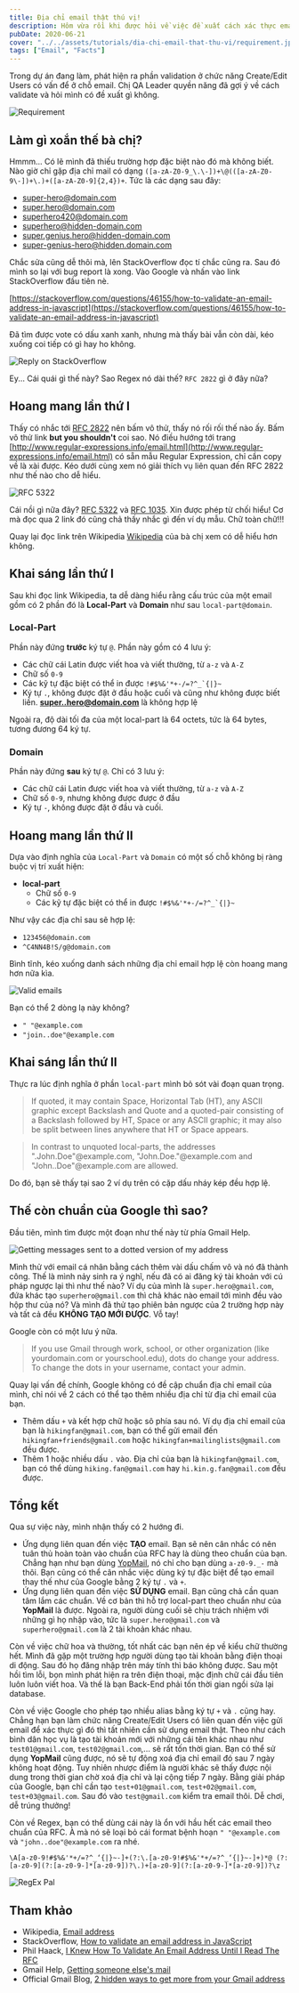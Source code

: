 ```yaml
---
title: Địa chỉ email thật thú vị!
description: Hôm vừa rồi khi được hỏi về việc đề xuất cách xác thực email, mình phát hiện ra nhiều điều mới về cấu trúc chuẩn của email.
pubDate: 2020-06-21
cover: "../../assets/tutorials/dia-chi-email-that-thu-vi/requirement.jpg"
tags: ["Email", "Facts"]
---
```


Trong dự án đang làm, phát hiện ra phần validation ở chức năng Create/Edit Users có vấn để ở chỗ email. Chị QA Leader quyền năng đã gợi ý về cách validate và hỏi mình có đề xuất gì không.

![Requirement](../../assets/tutorials/dia-chi-email-that-thu-vi/requirement.jpg)

## Làm gì xoắn thế bà chị?

Hmmm... Có lẽ mình đã thiếu trường hợp đặc biệt nào đó mà không biết. Nào giờ chỉ gặp địa chỉ mail có dạng `([a-zA-Z0-9_\.\-])+\@(([a-zA-Z0-9\-])+\.)+([a-zA-Z0-9]{2,4})+`. Tức là các dạng sau đây:

- super-hero@domain.com
- super.hero@domain.com
- superhero420@domain.com
- superhero@hidden-domain.com
- super.genius.hero@hidden-domain.com
- super-genius-hero@hidden.domain.com

Chắc sửa cũng dễ thôi mà, lên StackOverflow đọc tí chắc cũng ra. Sau đó mình so lại với bug report là xong. Vào Google và nhấn vào link StackOverflow đầu tiên nè.

[https://stackoverflow.com/questions/46155/how-to-validate-an-email-address-in-javascript](https://stackoverflow.com/questions/46155/how-to-validate-an-email-address-in-javascript)

Đã tìm được vote có dấu xanh xanh, nhưng mà thấy bài vẫn còn dài, kéo xuống coi tiếp có gì hay ho không.

![Reply on StackOverflow](../../assets/tutorials/dia-chi-email-that-thu-vi/stackoverflow.png)

Ey... Cái quái gì thế này? Sao Regex nó dài thế? `RFC 2822` gì ở đây nữa?

## Hoang mang lần thứ I

Thấy có nhắc tới [RFC 2822](https://tools.ietf.org/html/rfc2822) nên bấm vô thử, thấy nó rối rối thế nào ấy. Bấm vô thử link **but you shouldn't** coi sao. Nó điều hướng tới trang [http://www.regular-expressions.info/email.html](http://www.regular-expressions.info/email.html) có sẵn mẫu Regular Expression, chỉ cần copy về là xài được. Kéo dưới cùng xem nó giải thích vụ liên quan đến RFC 2822 như thế nào cho dễ hiểu.

![RFC 5322](../../assets/tutorials/dia-chi-email-that-thu-vi/regular-expression.png)

Cái nồi gì nữa đây? [RFC 5322](https://tools.ietf.org/html/rfc5322#section-3.4) và [RFC 1035](https://tools.ietf.org/html/rfc1035#section-2.3.1). Xin được phép từ chối hiểu! Cơ mà đọc qua 2 link đó cũng chả thấy nhắc gì đến ví dụ mẫu. Chữ toàn chữ!!!

Quay lại đọc link trên Wikipedia [Wikipedia](https://en.wikipedia.org/wiki/Email_address) của bà chị xem có dễ hiểu hơn không.

## Khai sáng lần thứ I

Sau khi đọc link Wikipedia, ta dễ dàng hiểu rằng cấu trúc của một email gồm có 2 phần đó là **Local-Part** và **Domain** như sau `local-part@domain`.

### Local-Part

Phần này đứng **trước** ký tự `@`. Phần này gồm có 4 lưu ý:

- Các chữ cái Latin được viết hoa và viết thường, từ `a-z` và `A-Z`
- Chữ số `0-9`
- Các kỹ tự đặc biệt có thể in được `` !#$%&'*+-/=?^_`{|}~ ``
- Ký tự `.`, không được đặt ở đầu hoặc cuối và cũng như không được biết liền. **super..hero@domain.com** là không hợp lệ

Ngoài ra, độ dài tối đa của một local-part là 64 octets, tức là 64 bytes, tương đương 64 ký tự.

### Domain

Phần này đứng **sau** ký tự `@`. Chỉ có 3 lưu ý:

- Các chữ cái Latin được viết hoa và viết thường, từ `a-z` và `A-Z`
- Chữ số `0-9`, nhưng không được được ở đầu
- Ký tự `-`, không được đặt ở đầu và cuối.

## Hoang mang lần thứ II

Dựa vào định nghĩa của `Local-Part` và `Domain` có một số chỗ không bị ràng buộc vị trí xuất hiện:

- **local-part**
  - Chữ số `0-9`
  - Các kỹ tự đặc biệt có thể in được `` !#$%&'*+-/=?^_`{|}~ ``

Như vậy các địa chỉ sau sẽ hợp lệ:

- `123456@domain.com`
- `^C4NN4B!S/g@domain.com`

Bình tĩnh, kéo xuống danh sách những địa chỉ email hợp lệ còn hoang mang hơn nữa kìa.

![Valid emails](../../assets/tutorials/dia-chi-email-that-thu-vi/valid-emails.png)

Bạn có thể 2 dòng lạ này không?

- `" "@example.com`
- `"join..doe"@example.com`

## Khai sáng lần thứ II

Thực ra lúc định nghĩa ở phần `local-part` mình bỏ sót vài đoạn quan trọng.

> If quoted, it may contain Space, Horizontal Tab (HT), any ASCII graphic except Backslash and Quote and a quoted-pair consisting of a Backslash followed by HT, Space or any ASCII graphic; it may also be split between lines anywhere that HT or Space appears.

> In contrast to unquoted local-parts, the addresses ".John.Doe"@example.com, "John.Doe."@example.com and "John..Doe"@example.com are allowed.

Do đó, bạn sẽ thấy tại sao 2 ví dụ trên có cặp dấu nháy kép đều hợp lệ.

## Thế còn chuẩn của Google thì sao?

Đầu tiên, mình tìm được một đoạn như thế này từ phía Gmail Help.

![Getting messages sent to a dotted version of my address](../../assets/tutorials/dia-chi-email-that-thu-vi/dotted-version.png)

Mình thử với email cá nhân bằng cách thêm vài dấu chấm vô và nó đã thành công. Thế là mình nảy sinh ra ý nghĩ, nếu đã có ai đăng ký tài khoản với cú pháp ngược lại thì như thế nào? Ví dụ của mình là `super.hero@gmail.com`, đứa khác tạo `superhero@gmail.com` thì chả khác nào email tới mình đều vào hộp thư của nó? Và mình đã thử tạo phiên bản ngược của 2 trường hợp này và tất cả đều **KHÔNG TẠO MỚI ĐƯỢC**. Vỗ tay!

Google còn có một lưu ý nữa.

> If you use Gmail through work, school, or other organization (like yourdomain.com or yourschool.edu), dots do change your address. To change the dots in your username, contact your admin.

Quay lại vấn đề chính, Google không có đề cập chuẩn địa chỉ email của mình, chỉ nói về 2 cách có thể tạo thêm nhiều địa chỉ từ địa chỉ email của bạn.

- Thêm dấu `+` và kết hợp chữ hoặc sô phía sau nó. Ví dụ địa chỉ email của bạn là `hikingfan@gmail.com`, bạn có thể gửi email đến `hikingfan+friends@gmail.com` hoặc `hikingfan+mailinglists@gmail.com` đều được.
- Thêm 1 hoặc nhiều dấu `.` vào.
  Địa chỉ của bạn là `hikingfan@gmail.com`, bạn có thể dùng `hiking.fan@gmail.com` hay `hi.kin.g.fan@gmail.com` đều được.

## Tổng kết

Qua sự việc này, mình nhận thấy có 2 hướng đi.

- Ứng dụng liên quan đến việc **TẠO** email. Bạn sẽ nên cân nhắc có nên tuân thủ hoàn toàn vào chuẩn của RFC hay là dùng theo chuẩn của bạn. Chẳng hạn như bạn dùng [YopMail](http://www.yopmail.com/en/), nó chỉ cho bạn dùng `a-z0-9._-` mà thôi. Bạn cũng có thể cân nhắc việc dùng ký tự đặc biệt để tạo email thay thế như của Google bằng 2 ký tự `.` và `+`.
- Ứng dụng liên quan đến việc **SỬ DỤNG** email. Bạn cũng chả cần quan tâm lắm các chuẩn. Về cơ bản thì hỗ trợ local-part theo chuẩn như của **YopMail** là được. Ngoài ra, người dùng cuối sẽ chịu trách nhiệm với những gì họ nhập vào, tức là `super.hero@gmail.com` và `superhero@gmail.com` là 2 tài khoản khác nhau.

Còn về việc chữ hoa và thường, tốt nhất các bạn nên ép về kiểu chữ thường hết. Mình đã gặp một trường hợp người dùng tạo tài khoản bằng điện thoại di động. Sau đó họ đăng nhập trên máy tính thì báo không được. Sau một hồi tìm lỗi, bọn mình phát hiện ra trên điện thoại, mặc định chữ cái đầu tiên luôn luôn viết hoa. Và thế là bạn Back-End phải tốn thời gian ngồi sửa lại database.

Còn về việc Google cho phép tạo nhiều alias bằng ký tự `+` và `.` cũng hay. Chẳng hạn bạn làm chức năng Create/Edit Users có liên quan đến việc gửi email để xác thực gì đó thì tất nhiên cần sử dụng email thật. Theo như cách bình dân học vụ là tạo tài khoản mới với những cái tên khác nhau như `test01@gmail.com`, `test02@gmail.com`,... sẽ rất tốn thời gian. Bạn có thể sử dụng **YopMail** cũng được, nó sẽ tự động xoá địa chỉ email đó sau 7 ngày không hoạt động. Tuy nhiên nhược điểm là người khác sẽ thấy được nội dung trong thời gian chờ xoá địa chỉ và lại cộng tiếp 7 ngày. Bằng giải pháp của Google, bạn chỉ cần tạo `test+01@gmail.com`, `test+02@gmail.com`, `test+03@gmail.com`. Sau đó vào `test@gmail.com` kiểm tra email thôi. Dễ chơi, dễ trúng thưởng!

Còn về Regex, bạn có thể dùng cái này là ổn với hầu hết các email theo chuẩn của RFC. À mà nó sẽ loại bỏ cái format bệnh hoạn `" "@example.com` và `"john..doe"@example.com` ra nhé.

`\A[a-z0-9!#$%&'*+/=?^_‘{|}~-]+(?:\.[a-z0-9!#$%&'*+/=?^_‘{|}~-]+)*@ (?:[a-z0-9](?:[a-z0-9-]*[a-z0-9])?\.)+[a-z0-9](?:[a-z0-9-]*[a-z0-9])?\z`

![RegEx Pal](../../assets/tutorials/dia-chi-email-that-thu-vi/regexpal.png)

## Tham khảo

- Wikipedia, [Email address](https://en.wikipedia.org/wiki/Email_address)
- StackOverflow, [How to validate an email address in JavaScript](https://stackoverflow.com/a/1373724)
- Phil Haack, [I Knew How To Validate An Email Address Until I Read The RFC](https://haacked.com/archive/2007/08/21/i-knew-how-to-validate-an-email-address-until-i.aspx)
- Gmail Help, [Getting someone else's mail](https://support.google.com/mail/answer/10313?topic=14822)
- Official Gmail Blog, [2 hidden ways to get more from your Gmail address](https://gmail.googleblog.com/2008/03/2-hidden-ways-to-get-more-from-your.html)
